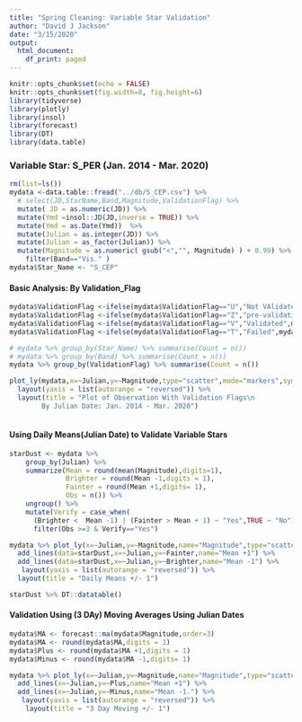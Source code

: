 ```yaml
---
title: "Spring Cleaning: Variable Star Validation"
author: "David J Jackson"
date: "3/15/2020"
output:
  html_document:
    df_print: paged
---
```


```r
knitr::opts_chunk$set(echo = FALSE)
knitr::opts_chunk$set(fig.width=8, fig.height=6)
library(tidyverse)
library(plotly)
library(insol)
library(forecast)
library(DT)
library(data.table)
```

### Variable Star: S_PER (Jan. 2014 - Mar. 2020)

```r

rm(list=ls())
mydata <-data.table::fread("../db/S_CEP.csv") %>% 
  # select(JD,StarName,Band,Magnitude,ValidationFlag) %>%
  mutate( JD = as.numeric(JD)) %>%
  mutate(Ymd =insol::JD(JD,inverse = TRUE)) %>%
  mutate(Ymd = as.Date(Ymd))  %>%
  mutate(Julian = as.integer(JD)) %>%
  mutate(Julian = as_factor(Julian)) %>%
  mutate(Magnitude = as.numeric( gsub("<","", Magnitude) ) + 0.99) %>%
    filter(Band=="Vis." )
mydata$Star_Name <- "S_CEP"
```

#### Basic Analysis: By  Validation_Flag

```r
mydata$ValidationFlag <-ifelse(mydata$ValidationFlag=="U","Not VAlidated",mydata$ValidationFlag)
mydata$ValidationFlag <-ifelse(mydata$ValidationFlag=="Z","pre-validation",mydata$ValidationFlag)
mydata$ValidationFlag <-ifelse(mydata$ValidationFlag=="V","Validated",mydata$ValidationFlag)
mydata$ValidationFlag <-ifelse(mydata$ValidationFlag=="T","Failed",mydata$ValidationFlag)

# mydata %>% group_by(Star_Name) %>% summarise(Count = n())
# mydata %>% group_by(Band) %>% summarise(Count = n())
mydata %>% group_by(ValidationFlag) %>% summarise(Count = n())
```


```r
plot_ly(mydata,x=~Julian,y=~Magnitude,type="scatter",mode="markers",symbol=~ValidationFlag,colors="Set1") %>%
  layout(yaxis = list(autorange = "reversed")) %>%
  layout(title = "Plot of Observation With Validation Flags\n
        By Julian Date: Jan. 2014 - Mar. 2020")
 
```

#### Using Daily Means(Julian Date) to Validate Variable Stars

```r
starDust <- mydata %>%
    group_by(Julian) %>%
    summarize(Mean = round(mean(Magnitude),digits=1),
              Brighter = round(Mean -1,digits = 1),
              Fainter = round(Mean +1,digits= 1),
              Obs = n()) %>% 
    ungroup() %>% 
    mutate(Verify = case_when(
      (Brighter <  Mean -1) | (Fainter > Mean + 1) ~ "Yes",TRUE ~ "No")) %>%
      filter(Obs >=3 & Verify=="Yes") 

```
```r
mydata %>% plot_ly(x=~Julian,y=~Magnitude,name="Magnitude",type="scatter",mode="markers") %>% 
  add_lines(data=starDust,x=~Julian,y=~Fainter,name="Mean +1") %>% 
  add_lines(data=starDust,x=~Julian,y=~Brighter,name="Mean -1") %>%
   layout(yaxis = list(autorange = "reversed")) %>%
  layout(title = "Daily Means +/- 1")
```
```r
starDust %>% DT::datatable()
```

#### Validation Using (3 DAy) Moving Averages Using Julian Dates

```r
mydata$MA <- forecast::ma(mydata$Magnitude,order=3)
mydata$MA <- round(mydata$MA,digits = 1)
mydata$Plus <- round(mydata$MA +1,digits = 1)
mydata$Minus <- round(mydata$MA -1,digits= 1)
```
```r
mydata %>% plot_ly(x=~Julian,y=~Magnitude,name="Magnitude",type="scatter",mode="markers") %>% 
  add_lines(x=~Julian,y=~Plus,name="Mean +1") %>% 
  add_lines(x=~Julian,y=~Minus,name="Mean -1.") %>%
   layout(yaxis = list(autorange = "reversed")) %>%
    layout(title = "3 Day Moving +/- 1")

```


